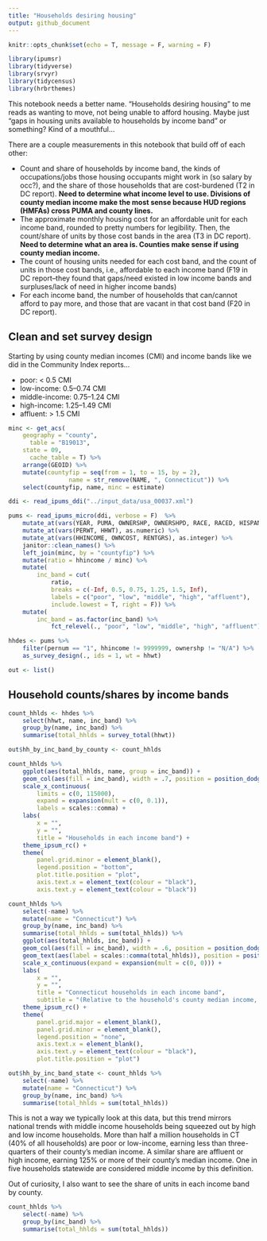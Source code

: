 ```yaml
---
title: "Households desiring housing"
output: github_document
---
```


```r
knitr::opts_chunk$set(echo = T, message = F, warning = F)
```

```r
library(ipumsr)
library(tidyverse)
library(srvyr)
library(tidycensus)
library(hrbrthemes)
```

This notebook needs a better name. "Households desiring housing" to me reads as wanting to move, not being unable to afford housing. Maybe just "gaps in housing units available to households by income band" or something? Kind of a mouthful...

There are a couple measurements in this notebook that build off of each other:

* Count and share of households by income band, the kinds of occupations/jobs those housing occupants might work in (so salary by occ?), and the share of those households that are cost-burdened (T2 in DC report). **Need to determine what income level to use. Divisions of county median income make the most sense because HUD regions (HMFAs) cross PUMA and county lines.**
* The approximate monthly housing cost for an affordable unit for each income band, rounded to pretty numbers for legibility. Then, the count/share of units by those cost bands in the area (T3 in DC report).  **Need to determine what an area is. Counties make sense if using county median income.**
* The count of housing units needed for each cost band, and the count of units in those cost bands, i.e., affordable to each income band (F19 in DC report–they found that gaps/need existed in low income bands and surpluses/lack of need in higher income bands)
* For each income band, the number of households that can/cannot afford to pay more, and those that are vacant in that cost band (F20 in DC report).


## Clean and set survey design

Starting by using county median incomes (CMI) and income bands like we did in the Community Index reports...

* poor: < 0.5 CMI
* low-income: 0.5–0.74 CMI
* middle-income: 0.75–1.24 CMI
* high-income: 1.25–1.49 CMI
* affluent: > 1.5 CMI

```r
minc <- get_acs(
  	geography = "county",
	  table = "B19013",
  	state = 09,
	  cache_table = T) %>% 
	arrange(GEOID) %>% 
	mutate(countyfip = seq(from = 1, to = 15, by = 2),
				 name = str_remove(NAME, ", Connecticut")) %>% 
	select(countyfip, name, minc = estimate)

ddi <- read_ipums_ddi("../input_data/usa_00037.xml")

pums <- read_ipums_micro(ddi, verbose = F)  %>% 
	mutate_at(vars(YEAR, PUMA, OWNERSHP, OWNERSHPD, RACE, RACED, HISPAN, HISPAND), as_factor) %>% 
	mutate_at(vars(PERWT, HHWT), as.numeric) %>% 
	mutate_at(vars(HHINCOME, OWNCOST, RENTGRS), as.integer) %>% 
	janitor::clean_names() %>% 
	left_join(minc, by = "countyfip") %>% 
	mutate(ratio = hhincome / minc) %>% 
	mutate(
		inc_band = cut(
			ratio,
			breaks = c(-Inf, 0.5, 0.75, 1.25, 1.5, Inf),
			labels = c("poor", "low", "middle", "high", "affluent"),
			include.lowest = T, right = F)) %>% 
	mutate(
		inc_band = as.factor(inc_band) %>%
			fct_relevel(., "poor", "low", "middle", "high", "affluent"))

hhdes <- pums %>%
	filter(pernum == "1", hhincome != 9999999, ownershp != "N/A") %>% 
	as_survey_design(., ids = 1, wt = hhwt)

out <- list()
```

## Household counts/shares by income bands

```r
count_hhlds <- hhdes %>%
	select(hhwt, name, inc_band) %>% 
	group_by(name, inc_band) %>% 
	summarise(total_hhlds = survey_total(hhwt))

out$hh_by_inc_band_by_county <- count_hhlds

count_hhlds %>% 
	ggplot(aes(total_hhlds, name, group = inc_band)) +
	geom_col(aes(fill = inc_band), width = .7, position = position_dodge(.8)) +
	scale_x_continuous(
		limits = c(0, 115000),
		expand = expansion(mult = c(0, 0.1)),
		labels = scales::comma) +
	labs(
		x = "",
		y = "",
		title = "Households in each income band") +
	theme_ipsum_rc() +
	theme(
		panel.grid.minor = element_blank(),
		legend.position = "bottom",
		plot.title.position = "plot",
		axis.text.x = element_text(colour = "black"),
		axis.text.y = element_text(colour = "black"))
```

```r
count_hhlds %>% 
	select(-name) %>% 
	mutate(name = "Connecticut") %>% 
	group_by(name, inc_band) %>% 
	summarise(total_hhlds = sum(total_hhlds)) %>% 
	ggplot(aes(total_hhlds, inc_band)) +
	geom_col(aes(fill = inc_band), width = .6, position = position_dodge(.7)) +
	geom_text(aes(label = scales::comma(total_hhlds)), position = position_dodge(.7), hjust = 1.1, family = "Roboto Condensed") +
	scale_x_continuous(expand = expansion(mult = c(0, 0))) +
	labs(
		x = "",
		y = "",
		title = "Connecticut households in each income band",
		subtitle = "(Relative to the household's county median income, not state median income.)") +
	theme_ipsum_rc() +
	theme(
		panel.grid.major = element_blank(),
		panel.grid.minor = element_blank(),
		legend.position = "none",
		axis.text.x = element_blank(),
		axis.text.y = element_text(colour = "black"),
		plot.title.position = "plot")

out$hh_by_inc_band_state <- count_hhlds %>% 
	select(-name) %>% 
	mutate(name = "Connecticut") %>% 
	group_by(name, inc_band) %>% 
	summarise(total_hhlds = sum(total_hhlds))
```

This is not a way we typically look at this data, but this trend mirrors national trends with middle income households being squeezed out by high and low income households. More than half a million households in CT (40% of all households) are poor or low-income, earning less than three-quarters of their county's median income. A similar share are affluent or high income, earning  125% or more of their county's median income. One in five households statewide are considered middle income by this definition.

Out of curiosity, I also want to see the share of units in each income band by county.

```r
count_hhlds %>% 
	select(-name) %>% 
	group_by(inc_band) %>% 
	summarise(total_hhlds = sum(total_hhlds))
```